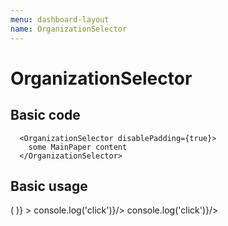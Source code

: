```yaml
---
menu: dashboard-layout
name: OrganizationSelector
---
```




# OrganizationSelector

<Props of={OrganizationSelector} />

## Basic code

```
  <OrganizationSelector disablePadding={true}>
    some MainPaper content
  </OrganizationSelector>
```

## Basic usage

<Playground>
  <MemoryRouter initialEntries={['/']}>
      <OrganizationSelector
        addLinkHref="/abonents/add"
        currentOrganization={{
          name: 'my Organization'
        }}
        NotFoundPlaceholder={() => (
          <OrganizationSelector.NotFoundPlaceholder addLinkHref="/abonents/add" />
        )}
      >
        <OrganizationSelector.Item name="second organization" onClick={() => console.log('click')}/>
        <OrganizationSelector.Item name="second organization" onClick={() => console.log('click')}/>
      </OrganizationSelector>
  </MemoryRouter>
</Playground>
